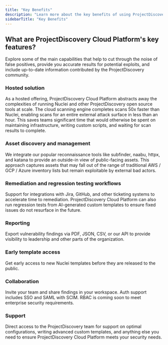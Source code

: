```yaml
---
title: "Key Benefits"
description: "Learn more about the key benefits of using ProjectDiscovery Cloud Platform"
sidebarTitle: "Key Benefits"
---
```


## What are ProjectDiscovery Cloud Platform's key features? 
Explore some of the main capabilities that help to cut through the noise of false positives, provide you accurate results for potential exploits, and include up-to-date information contributed by the ProjectDiscovery community. 

### Hosted solution

As a hosted offering, ProjectDiscovery Cloud Platform abstracts away the complexities of running Nuclei and other ProjectDiscovery open source tools at scale. 
The cloud scanning engine completes scans 50x faster than Nuclei, enabling scans for an entire external attack surface in less than an hour.
This saves teams significant time that would otherwise be spent on maintaining infrastructure, writing custom scripts, and waiting for scan results to complete. 

### Asset discovery and management

We integrate our popular reconnaissance tools like subfinder, naabu, httpx, and katana to provide an outside-in view of public-facing assets. 
This approach captures assets that may fall out of the range of traditional AWS / GCP / Azure inventory lists but remain exploitable by external bad actors. 

### Remediation and regression testing workflows

Support for integrations with Jira, GitHub, and other ticketing systems to accelerate time to remediation. ProjectDiscovery Cloud Platform can also run regression tests from AI-generated custom templates to ensure fixed issues do not resurface in the future.

### Reporting 

Export vulnerability findings via PDF, JSON, CSV, or our API to provide visibility to leadership and other parts of the organization. 

### Early template access

Get early access to new Nuclei templates before they are released to the public.

### Collaboration

Invite your team and share findings in your workspace. Auth support includes SSO and SAML with SCIM. RBAC is coming soon to meet enterprise security requirements.

### Support

Direct access to the ProjectDiscovery team for support on optimal configurations, writing advanced custom templates, and anything else you need to ensure ProjectDiscovery Cloud Platform meets your security needs.
